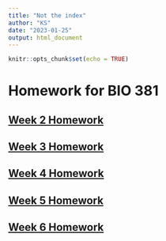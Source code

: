```yaml
---
title: "Not the index"
author: "KS"
date: "2023-01-25"
output: html_document
---
```


```r
knitr::opts_chunk$set(echo = TRUE)
```

# Homework for BIO 381

## [Week 2 Homework](homework2.html)


## [Week 3 Homework](Homework_3_Stutzman.html)

## [Week 4 Homework](Homework_4_Stutzman.html)

## [Week 5 Homework](Homework_5_Stutzman.html)

## [Week 6 Homework](Homework_6_Stutzman.html)
